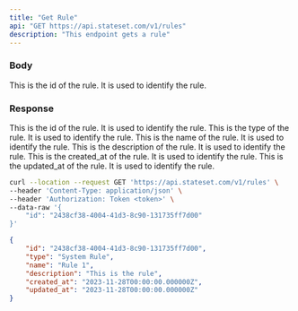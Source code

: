 ```yaml
---
title: "Get Rule"
api: "GET https://api.stateset.com/v1/rules"
description: "This endpoint gets a rule"
---
```


### Body

<ParamField body="id" type="string">
  This is the id of the rule. It is used to identify the rule.
</ParamField>

### Response

<ResponseField name="id" type="string">
  This is the id of the rule. It is used to identify the rule.
</ResponseField>

<ResponseField name="type" type="string">
  This is the type of the rule. It is used to identify the rule.
</ResponseField>

<ResponseField name="name" type="string">
  This is the name of the rule. It is used to identify the rule.
</ResponseField>

<ResponseField name="description" type="string">
  This is the description of the rule. It is used to identify the rule.
</ResponseField>

<ResponseField name="created_at" type="string">
  This is the created_at of the rule. It is used to identify the rule.
</ResponseField>

<ResponseField name="updated_at" type="string">
  This is the updated_at of the rule. It is used to identify the rule.
</ResponseField>

<RequestExample>

```bash cURL
curl --location --request GET 'https://api.stateset.com/v1/rules' \
--header 'Content-Type: application/json' \
--header 'Authorization: Token <token>' \
--data-raw '{
    "id": "2438cf38-4004-41d3-8c90-131735ff7d00"
}'
```

</RequestExample>

<ResponseExample>

```json Response
{
    "id": "2438cf38-4004-41d3-8c90-131735ff7d00",
    "type": "System Rule",
    "name": "Rule 1",
    "description": "This is the rule",
    "created_at": "2023-11-28T00:00:00.000000Z",
    "updated_at": "2023-11-28T00:00:00.000000Z"
}
```

</ResponseExample>
